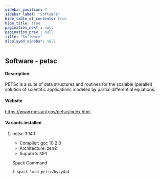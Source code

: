 ```yaml
---
sidebar_position: 4
sidebar_label: "Software"
hide_table_of_contents: true
hide_title: true
pagination_next : null
pagination_prev : null
title: "Software"
displayed_sidebar: null
---
```


## Software - petsc


#### Description
PETSc is a suite of data structures and routines for the scalable (parallel) solution of scientific applications modeled by partial differential equations.

#### Website
https://www.mcs.anl.gov/petsc/index.html

#### Variants installed

1. petsc 3.14.1

    - Compiler: gcc 10.2.0
    - Architecture: zen2
    - Supports MPI

    Spack Command
    ```bash
    $ spack load petsc/byzy4i4
    ```
